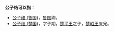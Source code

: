 '''公子结可以指'''：
* [[公子结_(鲁国)|公子结 (鲁国)]]，[[鲁国|鲁国]]卿。
* [[公子结_(楚国)|公子结 (楚国)]]，字子期，[[楚平王|楚平王]]之子，[[楚昭王|楚昭王]]庶兄。

{{disambig|G公|Cat=三字人名消歧义}}
